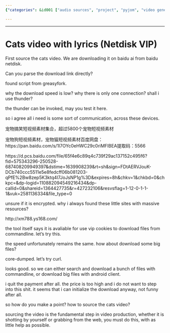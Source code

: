 ```yaml
---
{"categories": &id001 ["audio sources", "project", "pyjom", "video generator", "video sources"], "category": "Video Downloading Tools", "date": "2021-12-19 07:39:00", "description": "The text gives directions for obtaining a video featuring cats from Baidu Netdisk by using the provided link https://pan.baidu.com/s/1I7OYc0eHWC29c0riMFlBEA and code 5566. The user also recommends considering other options like Thunder due to potential slow download speeds.", "tags": *id001, "title": "Cats video with lyrics"}

---
```


------

# Cats video with lyrics (Netdisk VIP)

First source the cats video. We are downloading it on baidu ai from baidu netdisk.

Can you parse the download link directly?

found script from greasyfork.

why the download speed is low? why there is only one connection? shall i use thunder?

the thunder can be invoked, may you test it here.

so i agree all i need is some sort of communication, across these devices.

宠物搞笑短视频素材集合，超过5800个宠物短视频素材

宠物狗短视频素材，宠物猫短视频素材百度网盘：https://pan.baidu.com/s/1I7OYc0eHWC29c0riMFlBEA提取码：5566

https://d.pcs.baidu.com/file/65f4e6c89q4c739f29ac137152c495f6?fid=575343296-250528-687408209949397&dstime=1639908239&rt=sh&sign=FDtAERVJouK-DCb740ccc5511e5e8fedcff06b081203-qPfE%2Bw8zep5K3ktq4I7JoJsNP1g%3D&expires=8h&chkv=1&chkbd=0&chkpc=&dp-logid=110882094549216434&dp-callid=0&shareid=1364427735&r=427232106&resvsflag=1-12-0-1-1-1&vuk=2581136334&file_type=0

unsure if it is encrypted. why i always found these little sites with massive resources?

http://xm788.ys168.com/

the tool itself says it is avaliable for use vip cookies to download files from commandline. let's try this.

the speed unfortunately remains the same. how about download some big files?

core-dumped. let's try curl.

looks good. so we can either search and download a bunch of files with commandline, or download big files with android client.

i quit the payment after all. the price is too high and i do not want to step into this shit. it seems that i can initialize the download anyway, not funny after all.

so how do you make a point? how to source the cats video?

sourcing the video is the fundamental step in video production, whether it is shotting by yourself or grabbing from the web, you must do this, with as little help as possible.

